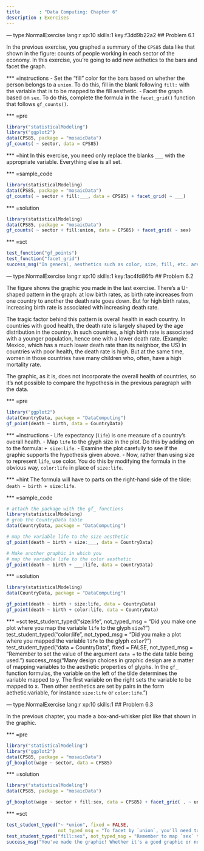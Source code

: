 ```yaml
---
title       : "Data Computing: Chapter 6"
description : Exercises
---
```


--- type:NormalExercise lang:r xp:10 skills:1 key:f3dd9b22a2
## Problem 6.1

In the previous exercise, you graphed a summary of the `CPS85` data like that shown in the figure: counts of people working in each sector of the economy. In this exercise, you're going to add new aethetics to the bars and facet the graph.

*** =instructions
- Set the "fill" color for the bars based on whether the person belongs to a `union`. To do this, fill in the blank following `fill:` with the variable that is to be mapped to the fill aesthetic.
- Facet the graph based on `sex`. To do this, complete the formula in the `facet_grid()` function that follows `gf_counts()`.

*** =pre
```r
library("statisticalModeling")
library("ggplot2")
data(CPS85, package = "mosaicData")
gf_counts( ~ sector, data = CPS85)
```

*** =hint
In this exercise, you need only replace the blanks `___` with the appropriate variable. Everything else is all set.


*** =sample_code
```r
library(statisticalModeling)
data(CPS85, package = "mosaicData")
gf_counts( ~ sector + fill:___, data = CPS85) + facet_grid( ~ ___)
```


*** =solution
```r
library(statisticalModeling)
data(CPS85, package = "mosaicData")
gf_counts( ~ sector + fill:union, data = CPS85) + facet_grid( ~ sex)
```

*** =sct
```r
test_function("gf_points")
test_function("facet_grid")
success_msg("In general, aesthetics such as color, size, fill, etc. are mapped to variables by adding into the formula a component in the form `aesthetic:variable`.")
```

--- type:NormalExercise lang:r xp:10 skills:1 key:1ac4fd86fb
## Problem 6.2

The figure shows the graphic you made in the last exercise. There's a U-shaped pattern in the graph: at low birth rates, as birth rate increases from one country to another the death rate goes down. But for high birth rates, increasing birth rate is associated with increasing death rate.

The tragic factor behind this pattern is overall health in each country. In countries with good health, the death rate is largely shaped by the age distribution in the country. In such countries, a high birth rate is associated with a younger population, hence one with a lower death rate. (Example: Mexico, which has a much lower death rate than its neighbor, the US) In countries with poor health, the death rate is high. But at the same time, women in those countries have many children who, often, have a high mortality rate.

The graphic, as it is, does not incorporate the overall health of countries, so it's not possible to compare the hypothesis in the previous paragraph with the data.

*** =pre
```r
library("ggplot2")
data(CountryData, package = "DataComputing")
gf_point(death ~ birth, data = CountryData)
```

*** =instructions
- Life expectancy (`life`) is one measure of a country's overall health.
- Map `life` to the glyph size in the plot. Do this by adding on to the formula: `+ size:life`.
- Examine the plot carefully to see if the graphic supports the hypothesis given above.
- Now, rather than using size to represent `life`, use color. You do this by modifying the formula in the obvious way, `color:life` in place of `size:life`.


*** =hint
The formula will have to parts on the right-hand side of the tilde: `death ~ birth + size:life`. 

*** =sample_code
```r
# attach the package with the gf_ functions
library(statisticalModeling)
# grab the CountryData table
data(CountryData, package = "DataComputing")

# map the variable life to the size aesthetic
gf_point(death ~ birth + size:___, data = CountryData)

# Make another graphic in which you
# map the variable life to the color aesthetic
gf_point(death ~ birth + ___:life, data = CountryData)
```

*** =solution
```r
library(statisticalModeling)
data(CountryData, package = "DataComputing")

gf_point(death ~ birth + size:life, data = CountryData)
gf_point(death ~ birth + color:life, data = CountryData)
```

*** =sct
test_student_typed("size:life", not_typed_msg = "Did you make one plot where you map the variable `life` to the glyph `size`?")
test_student_typed("color:life", not_typed_msg = "Did you make a plot where you mapped the variable `life` to the glyph `color`?")
test_student_typed("data *= *CountryData", fixed = FALSE, not_typed_msg = "Remember to set the value of the argument `data = ` to the data table being used.")
success_msg("Many design choices in graphic design are a matter of mapping variables to the aesthetic properties of glyphs.  In the `gf_` function formulas, the variable on the left of the tilde determines the variable mapped to y. The first variable on the right sets the variable to be mapped to x. Then other aesthetics are set by pairs in the form aethetic:variable, for instance `size:life` or `color:life`.")

--- type:NormalExercise lang:r xp:10 skills:1 
## Problem 6.3

In the previous chapter, you made a box-and-whisker plot like that shown in the graphic.

*** =pre
```r
library("statisticalModeling")
library("ggplot2")
data(CPS85, package = "mosaicData")
gf_boxplot(wage ~ sector, data = CPS85)
```

*** =solution
```r
library("statisticalModeling")
data(CPS85, package = "mosaicData")

gf_boxplot(wage ~ sector + fill:sex, data = CPS85) + facet_grid( . ~ union)
```


*** =sct
```r
test_student_typed("~ *union", fixed = FALSE,
                   not_typed_msg = "To facet by `union`, you'll need to give the appropriate formula as an argument to `facet_grid()`.")
test_student_typed("fill:sex", not_typed_msg = "Remember to map `sex` to the `fill` aesthetic in the formula for `gf_boxplot()`.")
success_msg("You've made the graphic! Whether it's a good graphic or not depends on what you're trying to show. This one puts the wages of men and women next to each other for each sector, which is good for comparing wages between the sexes. But for other purposes it might be appropriate to put side by side the wages for union and non-union workers, or to facet by `sector`. Different arrangements of the data can reveal different aspects of the data.")
```













